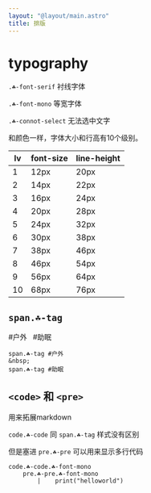```yaml
---
layout: "@layout/main.astro"
title: 排版
---
```



# typography

`.☘-font-serif` 衬线字体

`.☘-font-mono` 等宽字体

`.☘-connot-select` 无法选中文字

和颜色一样，字体大小和行高有10个级别。

| lv | font-size | line-height |
| -- | --------- | ----------- |
|  1 |      12px |        20px |
|  2 |      14px |        22px |
|  3 |      16px |        24px |
|  4 |      20px |        28px |
|  5 |      24px |        32px |
|  6 |      30px |        38px |
|  7 |      38px |        46px |
|  8 |      46px |        54px |
|  9 |      56px |        64px |
| 10 |      68px |        76px |

## `span.☘-tag`

<T tag='span' class='☘-tag'>#户外</T> &nbsp; <T tag='span' class='☘-tag'>#助眠</T>

```pug
span.☘-tag #户外
&nbsp;
span.☘-tag #助眠
```

## `<code>` 和 `<pre>`

用来拓展markdown

`code.☘-code` 同 `span.☘-tag` 样式没有区别

但是塞进 `pre.☘-pre` 可以用来显示多行代码

```pug
code.☘-code.☘-font-mono
    pre.☘-pre.☘-font-mono
        |    print("helloworld")
```

